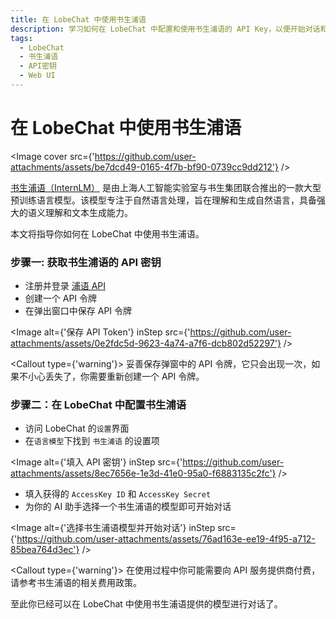 ```yaml
---
title: 在 LobeChat 中使用书生浦语
description: 学习如何在 LobeChat 中配置和使用书生浦语的 API Key，以便开始对话和交互。
tags:
  - LobeChat
  - 书生浦语
  - API密钥
  - Web UI
---
```


# 在 LobeChat 中使用书生浦语

<Image
  cover
  src={'https://github.com/user-attachments/assets/be7dcd49-0165-4f7b-bf90-0739cc9dd212'}
/>

[书生浦语（InternLM）](https://platform.sensenova.cn/home) 是由上海人工智能实验室与书生集团联合推出的一款大型预训练语言模型。该模型专注于自然语言处理，旨在理解和生成自然语言，具备强大的语义理解和文本生成能力。

本文将指导你如何在 LobeChat 中使用书生浦语。

<Steps>

### 步骤一: 获取书生浦语的 API 密钥

- 注册并登录 [浦语 API](https://internlm.intern-ai.org.cn/api/tokens)
- 创建一个 API 令牌
- 在弹出窗口中保存 API 令牌

<Image
  alt={'保存 API Token'}
  inStep
  src={'https://github.com/user-attachments/assets/0e2fdc5d-9623-4a74-a7f6-dcb802d52297'}
/>

<Callout type={'warning'}>
  妥善保存弹窗中的 API 令牌，它只会出现一次，如果不小心丢失了，你需要重新创建一个 API 令牌。
</Callout>

### 步骤二：在 LobeChat 中配置书生浦语

- 访问 LobeChat 的`设置`界面
- 在`语言模型`下找到 `书生浦语` 的设置项

<Image
  alt={'填入 API 密钥'}
  inStep
  src={'https://github.com/user-attachments/assets/8ec7656e-1e3d-41e0-95a0-f6883135c2fc'}
/>

- 填入获得的 `AccessKey ID` 和 `AccessKey Secret`
- 为你的 AI 助手选择一个书生浦语的模型即可开始对话

<Image
  alt={'选择书生浦语模型并开始对话'}
  inStep
  src={'https://github.com/user-attachments/assets/76ad163e-ee19-4f95-a712-85bea764d3ec'}
/>

<Callout type={'warning'}>
  在使用过程中你可能需要向 API 服务提供商付费，请参考书生浦语的相关费用政策。
</Callout>

</Steps>

至此你已经可以在 LobeChat 中使用书生浦语提供的模型进行对话了。
